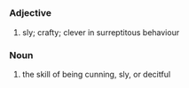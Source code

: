 =={{en}}==
===Adjective===
#sly; crafty; clever in surreptitous behaviour
===Noun===
# the skill of being cunning, sly, or decitful